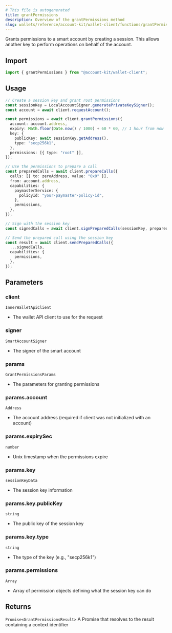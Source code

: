 ```yaml
---
# This file is autogenerated
title: grantPermissions
description: Overview of the grantPermissions method
slug: wallets/reference/account-kit/wallet-client/functions/grantPermissions
---
```


Grants permissions to a smart account by creating a session.
This allows another key to perform operations on behalf of the account.

## Import

```ts
import { grantPermissions } from "@account-kit/wallet-client";
```

## Usage

```ts
// Create a session key and grant root permissions
const sessionKey = LocalAccountSigner.generatePrivateKeySigner();
const account = await client.requestAccount();

const permissions = await client.grantPermissions({
  account: account.address,
  expiry: Math.floor(Date.now() / 1000) + 60 * 60, // 1 hour from now
  key: {
    publicKey: await sessionKey.getAddress(),
    type: "secp256k1",
  },
  permissions: [{ type: "root" }],
});

// Use the permissions to prepare a call
const preparedCalls = await client.prepareCalls({
  calls: [{ to: zeroAddress, value: "0x0" }],
  from: account.address,
  capabilities: {
    paymasterService: {
      policyId: "your-paymaster-policy-id",
    },
    permissions,
  },
});

// Sign with the session key
const signedCalls = await client.signPreparedCalls(sessionKey, preparedCalls);

// Send the prepared call using the session key
const result = await client.sendPreparedCalls({
  ...signedCalls,
  capabilities: {
    permissions,
  },
});
```

## Parameters

### client

`InnerWalletApiClient`

- The wallet API client to use for the request

### signer

`SmartAccountSigner`

- The signer of the smart account

### params

`GrantPermissionsParams`

- The parameters for granting permissions

### params.account

`Address`

- The account address (required if client was not initialized with an account)

### params.expirySec

`number`

- Unix timestamp when the permissions expire

### params.key

`sessionKeyData`

- The session key information

### params.key.publicKey

`string`

- The public key of the session key

### params.key.type

`string`

- The type of the key (e.g., "secp256k1")

### params.permissions

`Array`

- Array of permission objects defining what the session key can do

## Returns

`Promise<GrantPermissionsResult>`
A Promise that resolves to the result containing a context identifier
